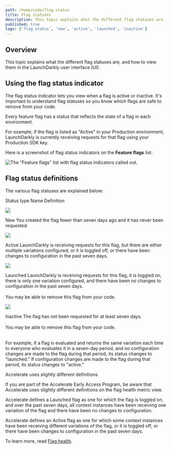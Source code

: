 ```yaml
---
path: /home/code/flag-status
title: Flag statuses
description: This topic explains what the different flag statuses are.
published: true
tags: ['flag status', 'new', 'active', 'launched', 'inactive']
---
```


## Overview

This topic explains what the different flag statuses are, and how to view them in the LaunchDarkly user interface (UI).

## Using the flag status indicator

The flag status indicator lets you view when a flag is active or inactive. It's important to understand flag statuses so you know which flags are safe to remove from your code.

Every feature flag has a status that reflects the state of a flag in each environment.

For example, if the flag is listed as "Active" in your Production environment, LaunchDarkly is currently receiving requests for that flag using your Production SDK key.

Here is a screenshot of flag status indicators on the **Feature flags** list:

![The "Feature flags" list with flag status indicators called out.](flag-status-indicators-callout.png)


## Flag status definitions

The various flag statuses are explained below:

<Table>
  <TableHeader>
    <TableHeadCell>Status type</TableHeadCell>
    <TableHeadCell>Name</TableHeadCell>
    <TableHeadCell>Definition</TableHeadCell>
  </TableHeader>
  <TableBody>
    <TableRow>
<TableCell>

![](flag-status-indicator-new.png)

</TableCell>
      <TableCell>New</TableCell>
      <TableCell>You created the flag fewer than seven days ago and it has never been requested.</TableCell>
    </TableRow>
    <TableRow>
<TableCell>

![](flag-status-indicator-active.png)

</TableCell>
        <TableCell>Active</TableCell>
        <TableCell>LaunchDarkly is receiving requests for this flag, but there are either multiple variations configured, or it is toggled off, or there have been changes to configuration in the past seven days.
        </TableCell>
    </TableRow>
    <TableRow>
<TableCell>

![](flag-status-indicator-launched.png)

</TableCell>
      <TableCell>Launched</TableCell>
      <TableCell>LaunchDarkly is receiving requests for this flag, it is toggled on, there is only one variation configured, and there have been no changes to configuration in the past seven days.<br/><br/>You may be able to remove this flag from your code.</TableCell>
    </TableRow>
    <TableRow>
<TableCell>

![](flag-status-indicator-inactive.png)

</TableCell>
      <TableCell>Inactive</TableCell>
      <TableCell>The flag has not been requested for at least seven days.<br/><br/>You may be able to remove this flag from your code.</TableCell>
    </TableRow>
  </TableBody>
</Table>

For example, if a flag is evaluated and returns the same variation each time to everyone who evaluates it in a seven-day period, and no configuration changes are made to the flag during that period, its status changes to "launched." If configuration changes are made to the flag during that period, its status changes to "active."

<Callout intent="info">
<CalloutTitle>Accelerate uses slightly different definitions</CalloutTitle>
<CalloutDescription>

If you are part of the Accelerate Early Access Program, be aware that Accelerate uses slightly different definitions on the flag health metric view.

Accelerate defines a Launched flag as one for which the flag is toggled on, and over the past seven days, all context instances have been receiving one variation of the flag and there have been no changes to configuration.

Accelerate defines an Active flag as one for which some context instances have been receiving different variations of the flag, or it is toggled off, or there have been changes to configuration in the past seven days.

To learn more, read [Flag health](/home/accelerate/accelerate-metrics/flag-health).

</CalloutDescription>
</Callout>
